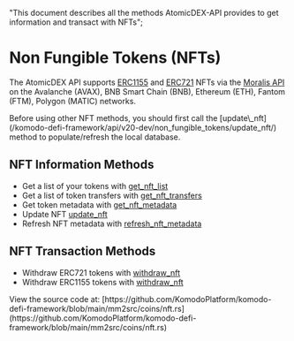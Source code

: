   "This document describes all the methods AtomicDEX-API provides to get information and transact with NFTs";

# Non Fungible Tokens (NFTs)

The AtomicDEX API supports [ERC1155](https://www.nftstandards.wtf/Standards/ERC1155+Multi+token) and [ERC721](https://www.nftstandards.wtf/Standards/ERC721+Non+Fungible+Standard) NFTs via the [Moralis API](https://docs.moralis.io/) on the Avalanche (AVAX), BNB Smart Chain (BNB), Ethereum (ETH), Fantom (FTM), Polygon (MATIC) networks.

<Note>
  Before using other NFT methods, you should first call the [update\_nft](/komodo-defi-framework/api/v20-dev/non_fungible_tokens/update_nft/)
  method to populate/refresh the local database.
</Note>

## NFT Information Methods

*   Get a list of your tokens with [get\_nft\_list](/komodo-defi-framework/api/v20-dev/non_fungible_tokens/get_nft_list/)
*   Get a list of token transfers with [get\_nft\_transfers](/komodo-defi-framework/api/v20-dev/non_fungible_tokens/get_nft_transfers/)
*   Get token metadata with [get\_nft\_metadata](/komodo-defi-framework/api/v20-dev/non_fungible_tokens/get_nft_metadata/)
*   Update NFT [update\_nft](/komodo-defi-framework/api/v20-dev/non_fungible_tokens/update_nft/)
*   Refresh NFT metadata with [refresh\_nft\_metadata](/komodo-defi-framework/api/v20-dev/non_fungible_tokens/refresh_nft_metadata/)

## NFT Transaction Methods

*   Withdraw ERC721 tokens with [withdraw\_nft](/komodo-defi-framework/api/v20-dev/non_fungible_tokens/withdraw_nft/#erc-721-withdraw-example)
*   Withdraw ERC1155 tokens with [withdraw\_nft](/komodo-defi-framework/api/v20-dev/non_fungible_tokens/withdraw_nft/#erc-1155-withdraw-example)

<Note>
  View the source code at: [https://github.com/KomodoPlatform/komodo-defi-framework/blob/main/mm2src/coins/nft.rs](https://github.com/KomodoPlatform/komodo-defi-framework/blob/main/mm2src/coins/nft.rs)
</Note>
